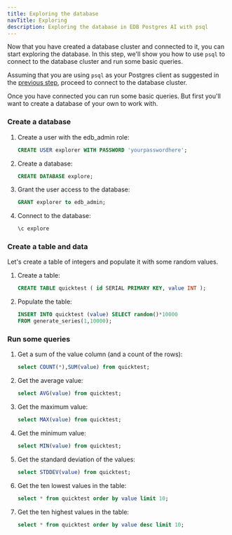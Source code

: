 ```yaml
---
title: Exploring the database
navTitle: Exploring
description: Exploring the database in EDB Postgres AI with psql
---
```


Now that you have created a database cluster and connected to it, you can start exploring the database. In this step, we'll show you how to use `psql` to connect to the database cluster and run some basic queries.

Assuming that you are using `psql` as your Postgres client as suggested in the [previous step](connecting_to_the_database_with_psql.mdx), proceed to connect to the database cluster.

Once you have connected you can run some basic queries. But first you'll want to create a database of your own to work with.


### Create a database

1. Create a user with the edb_admin role:
    ```sql
    CREATE USER explorer WITH PASSWORD 'yourpasswordhere';
    ```

1. Create a database:
    ```sql
    CREATE DATABASE explore;
    ```
1. Grant the user access to the database:
    ```sql
    GRANT explorer to edb_admin;
    ```

1. Connect to the database:
    ```sql
    \c explore
    ```

### Create a table and data

Let's create a table of integers and populate it with some random values.

1. Create a table:
      ```sql
      CREATE TABLE quicktest ( id SERIAL PRIMARY KEY, value INT ); 
      ```

1. Populate the table:
    ```sql
    INSERT INTO quicktest (value) SELECT random()*10000
    FROM generate_series(1,10000);
    ```

### Run some queries

1. Get a sum of the value column (and a count of the rows):
    ```sql
    select COUNT(*),SUM(value) from quicktest;
    ```
1. Get the average value:
    ```sql
    select AVG(value) from quicktest;
    ```
1. Get the maximum value:
    ```sql
    select MAX(value) from quicktest;
    ```
1. Get the minimum value:
    ```sql
    select MIN(value) from quicktest;
    ```
1. Get the standard deviation of the values:
    ```sql
    select STDDEV(value) from quicktest;
    ```
1. Get the ten lowest values in the table:
    ```sql
    select * from quicktest order by value limit 10;
    ```
1. Get the ten highest values in the table:
    ```sql
    select * from quicktest order by value desc limit 10;
    ```


